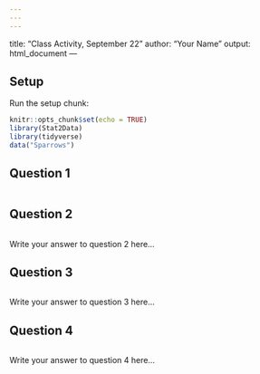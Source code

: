 ```yaml
---
---
---
```

title: "Class Activity, September 22"
author: "Your Name"
output: html_document
---

## Setup

Run the setup chunk:

```r
knitr::opts_chunk$set(echo = TRUE)
library(Stat2Data)
library(tidyverse)
data("Sparrows")
```

## Question 1

```r

```


## Question 2

```r

```

Write your answer to question 2 here...

## Question 3

```r

```

Write your answer to question 3 here...


## Question 4

```r

```

Write your answer to question 4 here...
